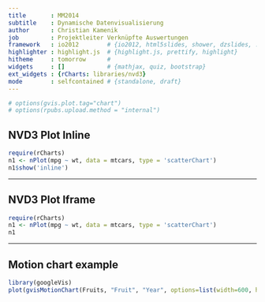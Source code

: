 ```yaml
---
title       : MM2014
subtitle    : Dynamische Datenvisualisierung
author      : Christian Kamenik
job         : Projektleiter Verknüpfte Auswertungen
framework   : io2012        # {io2012, html5slides, shower, dzslides, ...}
highlighter : highlight.js  # {highlight.js, prettify, highlight}
hitheme     : tomorrow      # 
widgets     : []            # {mathjax, quiz, bootstrap}
ext_widgets : {rCharts: libraries/nvd3}
mode        : selfcontained # {standalone, draft}
---
```


```r
# options(gvis.plot.tag="chart")
# options(rpubs.upload.method = "internal")
```

## NVD3 Plot Inline

```r
require(rCharts)
n1 <- nPlot(mpg ~ wt, data = mtcars, type = 'scatterChart')
n1$show('inline')
```

---

## NVD3 Plot Iframe

```r
require(rCharts)
n1 <- nPlot(mpg ~ wt, data = mtcars, type = 'scatterChart')
n1
```

---

## Motion chart example

```r
library(googleVis)
plot(gvisMotionChart(Fruits, "Fruit", "Year", options=list(width=600, height=400)))
```

